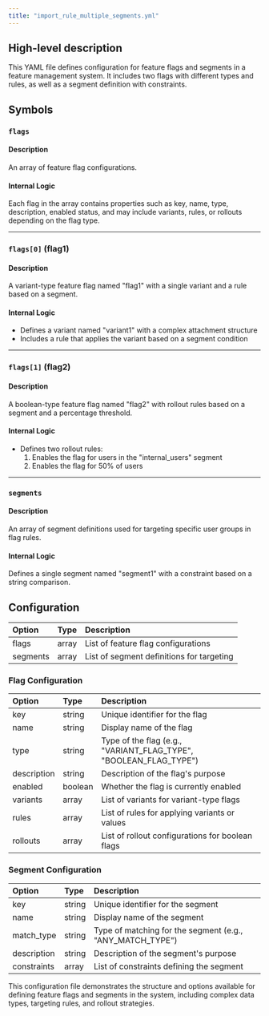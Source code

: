 ```yaml
---
title: "import_rule_multiple_segments.yml"
---
```


## High-level description
This YAML file defines configuration for feature flags and segments in a feature management system. It includes two flags with different types and rules, as well as a segment definition with constraints.

## Symbols

### `flags`
#### Description
An array of feature flag configurations.

#### Internal Logic
Each flag in the array contains properties such as key, name, type, description, enabled status, and may include variants, rules, or rollouts depending on the flag type.

___

### `flags[0]` (flag1)
#### Description
A variant-type feature flag named "flag1" with a single variant and a rule based on a segment.

#### Internal Logic
- Defines a variant named "variant1" with a complex attachment structure
- Includes a rule that applies the variant based on a segment condition

___

### `flags[1]` (flag2)
#### Description
A boolean-type feature flag named "flag2" with rollout rules based on a segment and a percentage threshold.

#### Internal Logic
- Defines two rollout rules:
  1. Enables the flag for users in the "internal_users" segment
  2. Enables the flag for 50% of users

___

### `segments`
#### Description
An array of segment definitions used for targeting specific user groups in flag rules.

#### Internal Logic
Defines a single segment named "segment1" with a constraint based on a string comparison.

## Configuration
| Option | Type | Description |
|:-------|:-----|:------------|
| flags | array | List of feature flag configurations |
| segments | array | List of segment definitions for targeting |

### Flag Configuration
| Option | Type | Description |
|:-------|:-----|:------------|
| key | string | Unique identifier for the flag |
| name | string | Display name of the flag |
| type | string | Type of the flag (e.g., "VARIANT_FLAG_TYPE", "BOOLEAN_FLAG_TYPE") |
| description | string | Description of the flag's purpose |
| enabled | boolean | Whether the flag is currently enabled |
| variants | array | List of variants for variant-type flags |
| rules | array | List of rules for applying variants or values |
| rollouts | array | List of rollout configurations for boolean flags |

### Segment Configuration
| Option | Type | Description |
|:-------|:-----|:------------|
| key | string | Unique identifier for the segment |
| name | string | Display name of the segment |
| match_type | string | Type of matching for the segment (e.g., "ANY_MATCH_TYPE") |
| description | string | Description of the segment's purpose |
| constraints | array | List of constraints defining the segment |

This configuration file demonstrates the structure and options available for defining feature flags and segments in the system, including complex data types, targeting rules, and rollout strategies.